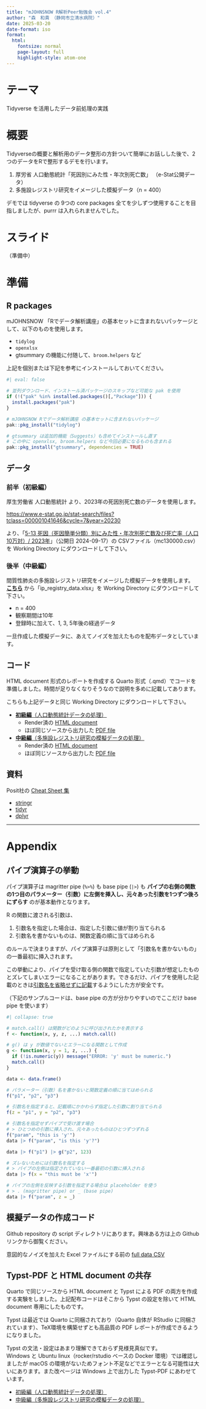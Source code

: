 ```yaml
---
title: "mJOHNSNOW R解析Peer勉強会 vol.4"
author: "森　和貴　（静岡市立清水病院）"
date: 2025-03-20
date-format: iso
format:
  html: 
    fontsize: normal
    page-layout: full
    highlight-style: atom-one
---
```


# テーマ

Tidyverse を活用したデータ前処理の実践

# 概要

Tidyverseの概要と解析用のデータ整形の方針ついて簡単にお話しした後で、2つのデータをRで整形するデモを行います。

1. 厚労省 人口動態統計「死因別にみた性・年次別死亡数」 （e-Stat公開データ）
2. 多施設レジストリ研究をイメージした模擬データ（n = 400）

デモでは tidyverse の 9つの core packages 全てを少しずつ使用することを目指しましたが、purrr は入れられませんでした。

# スライド

（準備中）

# 準備

## R packages

mJOHNSNOW 「Rでデータ解析講座」の基本セットに含まれないパッケージとして、以下のものを使用します。

- `tidylog`
- `openxlsx`
- gtsummary の機能に付随して、`broom.helpers` など

上記を個別または下記を参考にインストールしておいてください。

```r
#| eval: false

# 並列ダウンロード、インストール済パッケージのスキップなど可能な pak を使用
if (!("pak" %in% installed.packages()[,"Package"])) {
  install.packages("pak")
}

# mJOHNSNOW Rでデータ解析講座 の基本セットに含まれないパッケージ
pak::pkg_install("tidylog")

# gtsummary は追加的機能（Suggests）も含めてインストールし直す
# この中に openxlsx, broom.helpers など今回必要になるものも含まれる
pak::pkg_install("gtsummary", dependencies = TRUE)
```

## データ

### 前半（初級編）

厚生労働省 人口動態統計 より、2023年の死因別死亡数のデータを使用します。

[https://www.e-stat.go.jp/stat-search/files?tclass=000001041646&cycle=7&year=20230](https://www.e-stat.go.jp/stat-search/files?tclass=000001041646&cycle=7&year=20230)

より、「[5-13 死因（死因簡単分類）別にみた性・年次別死亡数及び死亡率（人口10万対）/ 2023年](https://www.e-stat.go.jp/stat-search/file-download?statInfId=000040206118&fileKind=1)」（公開日 2024-09-17）の CSVファイル（mc130000.csv）を Working Directory にダウンロードして下さい。

### 後半（中級編）

間質性肺炎の多施設レジストリ研究をイメージした模擬データを使用します。\
[**こちら**](../ip_registry_data.xlsx) から「ip_registry_data.xlsx」を Working Directory にダウンロードして下さい。

- n = 400
- 観察期間は10年
- 登録時に加えて、1, 3, 5年後の経過データ

一旦作成した模擬データに、あえてノイズを加えたものを配布データとしています。

## コード

HTML document 形式のレポートを作成する Quarto 形式（.qmd）でコードを準備しました。時間が足りなくなりそうなので説明を多めに記載してあります。

こちらも上記データと同じ Working Directory にダウンロードして下さい。

- [**初級編**（人口動態統計データの処理）](../Data_cleaning_CauseOfDeath_html.qmd)
    - Render済の [HTML document](../docs/Data_cleaning_CauseOfDeath_html.html)
    - ほぼ同じソースから出力した [PDF file](../docs/Data_cleaning_CauseOfDeath_full.pdf)
- [**中級編**（多施設レジストリ研究の模擬データの処理）](../Data_cleaning_IPRegistry_html.qmd)
    - Render済の [HTML document](../docs/Data_cleaning_IPRegistry_html.html)
    - ほぼ同じソースから出力した [PDF file](../docs/Data_cleaning_IPRegistry_full.pdf)

## 資料

Posit社の [Cheat Sheet 集](https://posit.co/resources/cheatsheets/)

- [stringr](https://rstudio.github.io/cheatsheets/html/strings.html)
- [tidyr](https://rstudio.github.io/cheatsheets/html/tidyr.html)
- [dplyr](https://rstudio.github.io/cheatsheets/html/data-transformation.html)

-----

# Appendix

## パイプ演算子の挙動

パイプ演算子は magritter pipe (`%>%`) も base pipe (`|>`) も **パイプの右側の関数の1つ目のパラメーター（引数）に左側を挿入し、元々あった引数を1つずつ後ろにずらす** のが基本動作となります。

R の関数に渡される引数は、

1. 引数名を指定した場合は、指定した引数に値が割り当てられる
2. 引数名を書かないものは、関数定義の順に当てはめられる

のルールで決まりますが、パイプ演算子は原則として「引数名を書かないもの」の一番最初に挿入されます。

この挙動により、パイプを受け取る側の関数で指定していた引数が想定したものとズレてしまいエラーになることがあります。できるだけ、パイプを使用した記載のときは[引数名を省略せずに記載]{style="text-decoration:underline;"}するようにした方が安全です。

（下記のサンプルコードは、base pipe の方が分かりやすいのでここだけ base pipe を使います）

```r
#| collapse: true

# match.call() は関数がどのように呼び出されたかを表示する
f <- function(x, y, z, ...) match.call()

# g() は y が数値でないとエラーになる関数として作成
g <- function(x, y = 1, z, ...) {
  if (!is.numeric(y)) message("ERROR: 'y' must be numeric.")
  match.call()
}

data <- data.frame()

# パラメーター（引数）名を書かないと関数定義の順に当てはめられる
f("p1", "p2", "p3")

# 引数名を指定すると、記載順にかかわらず指定した引数に割り当てられる
f(z = "p1", y = "p2", "p3")

# 引数名を指定せずパイプで受け渡す場合
# > ひとつめの引数に挿入され、元々あったものはひとつずつずれる
f("param", "this is 'y'")
data |> f("param", "is this 'y'?")

data |> f("p1") |> g("p2", 123)

# ズレないためには引数名を指定する
# > パイプの左側は指定されていない一番最初の引数に挿入される
data |> f(x = "this must be 'x'")

# パイプの左側を反映する引数を指定する場合は placeholder を使う
# > . (magritter pipe) or _ (base pipe)
data |> f("param", z = _)
```

## 模擬データの作成コード

Github repository の script ディレクトリにあります。興味ある方は上の Github リンクから御覧ください。

意図的なノイズを加えた Excel ファイルにする前の [full data CSV](../ip_10yrs_data.csv)

## Typst-PDF と HTML document の共存

Quarto で同じソースから HTML document と Typst による PDF の両方を作成する実験をしました。上記配布コードはそこから Typst の設定を除いて HTML document 専用にしたものです。

Typst は最近では Quarto に同梱されており（Quarto 自体が RStudio に同梱されています）、TeX環境を構築せずとも高品質の PDF レポートが作成できるようになりました。

Typst の文法・設定はあまり理解できておらず見様見真似です。\
Windows と Ubuntu linux（rocker/rstudio ベースの Docker 環境）では確認しましたが macOS の環境がないためフォント不足などでエラーとなる可能性は大いにあります。また改ページは Windows 上で出力した Typst-PDF にあわせています。

- [初級編（人口動態統計データの処理）](../Data_cleaning_CauseOfDeath_full.qmd)
- [中級編（多施設レジストリ研究の模擬データの処理）](../Data_cleaning_IPRegistry_full.qmd)
